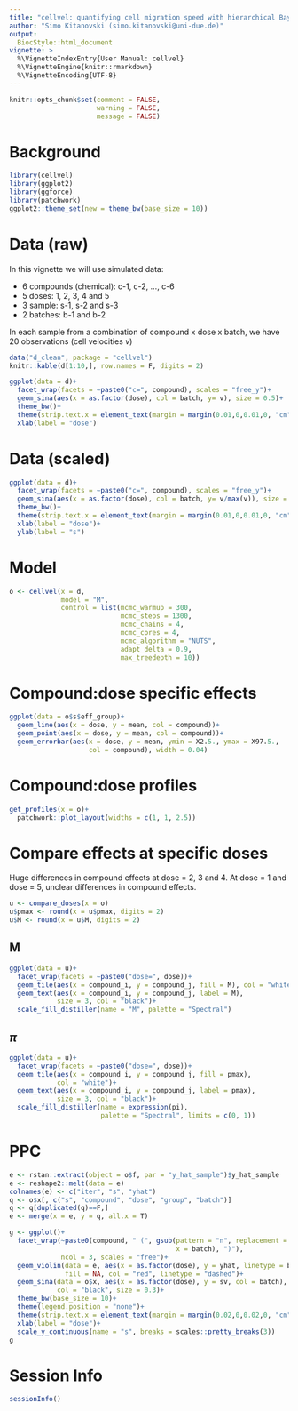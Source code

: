 ```yaml
---
title: "cellvel: quantifying cell migration speed with hierarchical Bayesian models"
author: "Simo Kitanovski (simo.kitanovski@uni-due.de)"
output:
  BiocStyle::html_document
vignette: >
  %\VignetteIndexEntry{User Manual: cellvel}
  %\VignetteEngine{knitr::rmarkdown}
  %\VignetteEncoding{UTF-8}
---
```



```r
knitr::opts_chunk$set(comment = FALSE, 
                      warning = FALSE, 
                      message = FALSE)
```


# Background

```r
library(cellvel)
library(ggplot2)
library(ggforce)
library(patchwork)
ggplot2::theme_set(new = theme_bw(base_size = 10))
```


# Data (raw)
In this vignette we will use simulated data: 
  
  * 6 compounds (chemical): c-1, c-2, ..., c-6
  * 5 doses: 1, 2, 3, 4 and 5
  * 3 sample: s-1, s-2 and s-3
  * 2 batches: b-1 and b-2

In each sample from a combination of compound x dose x batch, we have 
20 observations (cell velocities $v$)

```r
data("d_clean", package = "cellvel")
knitr::kable(d[1:10,], row.names = F, digits = 2)
```

```r
ggplot(data = d)+
  facet_wrap(facets = ~paste0("c=", compound), scales = "free_y")+
  geom_sina(aes(x = as.factor(dose), col = batch, y= v), size = 0.5)+
  theme_bw()+
  theme(strip.text.x = element_text(margin = margin(0.01,0,0.01,0, "cm")))+
  xlab(label = "dose")
```


# Data (scaled)

```r
ggplot(data = d)+
  facet_wrap(facets = ~paste0("c=", compound), scales = "free_y")+
  geom_sina(aes(x = as.factor(dose), col = batch, y= v/max(v)), size = 0.5)+
  theme_bw()+
  theme(strip.text.x = element_text(margin = margin(0.01,0,0.01,0, "cm")))+
  xlab(label = "dose")+
  ylab(label = "s")
```


# Model

```r
o <- cellvel(x = d,
             model = "M",
             control = list(mcmc_warmup = 300,
                            mcmc_steps = 1300,
                            mcmc_chains = 4,
                            mcmc_cores = 4,
                            mcmc_algorithm = "NUTS",
                            adapt_delta = 0.9,
                            max_treedepth = 10))
```


# Compound:dose specific effects

```r
ggplot(data = o$s$eff_group)+
  geom_line(aes(x = dose, y = mean, col = compound))+
  geom_point(aes(x = dose, y = mean, col = compound))+
  geom_errorbar(aes(x = dose, y = mean, ymin = X2.5., ymax = X97.5., 
                    col = compound), width = 0.04)
```



# Compound:dose profiles

```r
get_profiles(x = o)+
  patchwork::plot_layout(widths = c(1, 1, 2.5))
```




# Compare effects at specific doses
Huge differences in compound effects at dose = 2, 3 and 4. At dose = 1 and 
dose = 5, unclear differences in compound effects.

```r
u <- compare_doses(x = o)
u$pmax <- round(x = u$pmax, digits = 2)
u$M <- round(x = u$M, digits = 2)
```


## M

```r
ggplot(data = u)+
  facet_wrap(facets = ~paste0("dose=", dose))+
  geom_tile(aes(x = compound_i, y = compound_j, fill = M), col = "white")+
  geom_text(aes(x = compound_i, y = compound_j, label = M), 
            size = 3, col = "black")+
  scale_fill_distiller(name = "M", palette = "Spectral")
```


## $\pi$

```r
ggplot(data = u)+
  facet_wrap(facets = ~paste0("dose=", dose))+
  geom_tile(aes(x = compound_i, y = compound_j, fill = pmax), 
            col = "white")+
  geom_text(aes(x = compound_i, y = compound_j, label = pmax), 
            size = 3, col = "black")+
  scale_fill_distiller(name = expression(pi), 
                       palette = "Spectral", limits = c(0, 1))
```




# PPC

```r
e <- rstan::extract(object = o$f, par = "y_hat_sample")$y_hat_sample
e <- reshape2::melt(data = e)
colnames(e) <- c("iter", "s", "yhat")
q <- o$x[, c("s", "compound", "dose", "group", "batch")]
q <- q[duplicated(q)==F,]
e <- merge(x = e, y = q, all.x = T)

g <- ggplot()+
  facet_wrap(~paste0(compound, " (", gsub(pattern = "n", replacement = '', 
                                          x = batch), ")"), 
             ncol = 3, scales = "free")+
  geom_violin(data = e, aes(x = as.factor(dose), y = yhat, linetype = batch), 
              fill = NA, col = "red", linetype = "dashed")+
  geom_sina(data = o$x, aes(x = as.factor(dose), y = sv, col = batch), 
            col = "black", size = 0.3)+
  theme_bw(base_size = 10)+
  theme(legend.position = "none")+
  theme(strip.text.x = element_text(margin = margin(0.02,0,0.02,0, "cm")))+
  xlab(label = "dose")+
  scale_y_continuous(name = "s", breaks = scales::pretty_breaks(3))
g
```



# Session Info

```r
sessionInfo()
```


